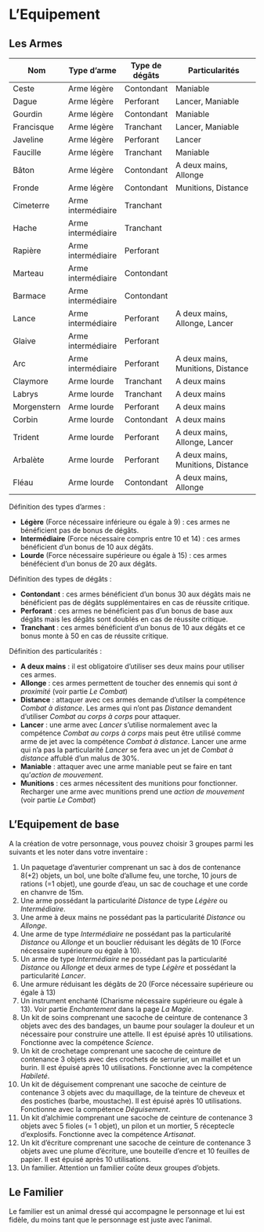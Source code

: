 # L'Equipement

## Les Armes

| Nom         | Type d'arme        | Type de dégâts | Particularités                          |
|-------------|--------------------|----------------|-----------------------------------------|
| Ceste       | Arme légère        | Contondant     | Maniable                                |
| Dague       | Arme légère        | Perforant      | Lancer, Maniable                        |
| Gourdin     | Arme légère        | Contondant     | Maniable                                |
| Francisque  | Arme légère        | Tranchant      | Lancer, Maniable                        |
| Javeline    | Arme légère        | Perforant      | Lancer                                  |
| Faucille    | Arme légère        | Tranchant      | Maniable                                |
| Bâton       | Arme légère        | Contondant     | A deux mains, Allonge                   |
| Fronde      | Arme légère        | Contondant     | Munitions, Distance                     |
| Cimeterre   | Arme intermédiaire | Tranchant      |                                         |
| Hache       | Arme intermédiaire | Tranchant      |                                         |
| Rapière     | Arme intermédiaire | Perforant      |                                         |
| Marteau     | Arme intermédiaire | Contondant     |                                         |
| Barmace     | Arme intermédiaire | Contondant     |                                         |
| Lance       | Arme intermédiaire | Perforant      | A deux mains, Allonge, Lancer           |
| Glaive      | Arme intermédiaire | Perforant      |                                         |
| Arc         | Arme intermédiaire | Perforant      | A deux mains, Munitions, Distance       |
| Claymore    | Arme lourde        | Tranchant      | A deux mains                            |
| Labrys      | Arme lourde        | Tranchant      | A deux mains                            |
| Morgenstern | Arme lourde        | Perforant      | A deux mains                            |
| Corbin      | Arme lourde        | Contondant     | A deux mains                            |
| Trident     | Arme lourde        | Perforant      | A deux mains, Allonge, Lancer           |
| Arbalète    | Arme lourde        | Perforant      | A deux mains, Munitions, Distance       |
| Fléau       | Arme lourde        | Contondant     | A deux mains, Allonge                   |


Définition des types d'armes : 

- **Légère** (Force nécessaire inférieure ou égale à 9) : ces armes ne bénéficient pas de bonus de dégâts.
- **Intermédiaire** (Force nécessaire compris entre 10 et 14) : ces armes bénéficient d'un bonus de 10 aux dégâts. 
- **Lourde** (Force nécessaire supérieure ou égale à 15) : ces armes bénéfécient d'un bonus de 20 aux dégâts. 

Définition des types de dégâts :

- **Contondant** : ces armes bénéficient d'un bonus 30 aux dégâts mais ne bénéficient pas de dégâts supplémentaires en cas de réussite critique. 
- **Perforant** : ces armes ne bénéficient pas d'un bonus de base aux dégâts mais les dégâts sont doublés en cas de réussite critique.
- **Tranchant** : ces armes bénéficient d'un bonus de 10 aux dégâts et ce bonus monte à 50 en cas de réussite critique. 

Définition des particularités :

- **A deux mains** : il est obligatoire d'utiliser ses deux mains pour utiliser ces armes.
- **Allonge** : ces armes permettent de toucher des ennemis qui sont *à proximité* (voir partie *Le Combat*)
- **Distance** : attaquer avec ces armes demande d'utilser la compétence *Combat à distance*. Les armes qui n'ont pas *Distance* demandent d'utiliser *Combat au corps à corps* pour attaquer.
- **Lancer** : une arme avec *Lancer* s'utilise normalement avec la compétence *Combat au corps à corps* mais peut être utilisé comme arme de jet avec la compétence *Combat à distance*. Lancer une arme qui n'a pas la particularité *Lancer* se fera avec un jet de *Combat à distance* affublé d'un malus de 30%. 
- **Maniable** : attaquer avec une arme maniable peut se faire en tant qu'*action de mouvement*. 
- **Munitions** : ces armes nécessitent des munitions pour fonctionner. Recharger une arme avec munitions prend une *action de mouvement* (voir partie *Le Combat*)

## L'Equipement de base
A la création de votre personnage, vous pouvez choisir 3 groupes parmi les suivants et les noter dans votre inventaire : 

1. Un paquetage d'aventurier comprenant un sac à dos de contenance 8(+2) objets, un bol, une boîte d’allume feu, une torche, 10 jours de rations (=1 objet), une gourde d’eau, un sac de couchage et une corde en chanvre de 15m.
2. Une arme possédant la particularité *Distance* de type *Légère* ou *Intermédiaire*.
3. Une arme à deux mains ne possédant pas la particularité *Distance* ou *Allonge*.
4. Une arme de type *Intermédiaire* ne possédant pas la particularité *Distance* ou *Allonge* et un bouclier réduisant les dégâts de 10 (Force nécessaire supérieure ou égale à 10).
5. Un arme de type *Intermédiaire* ne possédant pas la particularité *Distance* ou *Allonge*  et deux armes de type *Légère* et possédant la particularité *Lancer*.
6. Une armure réduisant les dégâts de 20 (Force nécessaire supérieure ou égale à 13)
7. Un instrument enchanté (Charisme nécessaire supérieure ou égale à 13). Voir partie *Enchantement* dans la page *La Magie*.
8. Un kit de soins comprenant une sacoche de ceinture de contenance 3 objets avec des des bandages, un baume pour soulager la douleur et un nécessaire pour construire une attelle. Il est épuisé après 10 utilisations. Fonctionne avec la compétence *Science*.
9. Un kit de crochetage comprenant une sacoche de ceinture de contenance 3 objets avec des crochets de serrurier, un maillet et un burin. Il est épuisé après 10 utilisations. Fonctionne avec la compétence *Habileté*.
10. Un kit de déguisement comprenant une sacoche de ceinture de contenance 3 objets avec du maquillage, de la teinture de cheveux et des postiches (barbe, moustache). Il est épuisé après 10 utilisations. Fonctionne avec la compétence *Déguisement*. 
11. Un kit d'alchimie comprenant une sacoche de ceinture de contenance 3 objets avec 5 fioles (= 1 objet), un pilon et un mortier, 5 réceptecle d'explosifs. Fonctionne avec la compétence *Artisanat*. 
11. Un kit d'écriture comprenant une sacoche de ceinture de contenance 3 objets avec une plume d’écriture, une bouteille d’encre et 10 feuilles de papier. Il est épuisé après 10 utilisations.
12. Un familier. Attention un familier coûte deux groupes d'objets.

## Le Familier

Le familier est un animal dressé qui accompagne le personnage et lui est fidèle, du moins tant que le personnage est juste avec l'animal. 